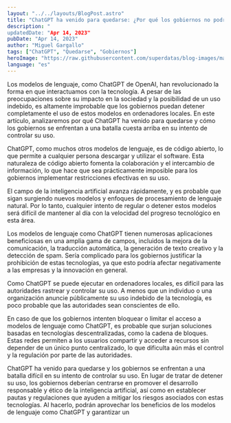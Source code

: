 ```yaml
---
layout: "../../layouts/BlogPost.astro"
title: "ChatGPT ha venido para quedarse: ¿Por qué los gobiernos no podrán ganar la batalla?"
description: "
updatedDate: "Apr 14, 2023"
pubDate: "Apr 14, 2023"
author: "Miguel Gargallo"
tags: ["ChatGPT", "Quedarse", "Gobiernos"]
heroImage: "https://raw.githubusercontent.com/superdatas/blog-images/main/ai-advancement-science.png"
language: "es"
---
```


Los modelos de lenguaje, como ChatGPT de OpenAI, han revolucionado la forma en que interactuamos con la tecnología. A pesar de las preocupaciones sobre su impacto en la sociedad y la posibilidad de un uso indebido, es altamente improbable que los gobiernos puedan detener completamente el uso de estos modelos en ordenadores locales. En este artículo, analizaremos por qué ChatGPT ha venido para quedarse y cómo los gobiernos se enfrentan a una batalla cuesta arriba en su intento de controlar su uso.

ChatGPT, como muchos otros modelos de lenguaje, es de código abierto, lo que permite a cualquier persona descargar y utilizar el software. Esta naturaleza de código abierto fomenta la colaboración y el intercambio de información, lo que hace que sea prácticamente imposible para los gobiernos implementar restricciones efectivas en su uso.

El campo de la inteligencia artificial avanza rápidamente, y es probable que sigan surgiendo nuevos modelos y enfoques de procesamiento de lenguaje natural. Por lo tanto, cualquier intento de regular o detener estos modelos será difícil de mantener al día con la velocidad del progreso tecnológico en esta área.

Los modelos de lenguaje como ChatGPT tienen numerosas aplicaciones beneficiosas en una amplia gama de campos, incluidos la mejora de la comunicación, la traducción automática, la generación de texto creativo y la detección de spam. Sería complicado para los gobiernos justificar la prohibición de estas tecnologías, ya que esto podría afectar negativamente a las empresas y la innovación en general.

Como ChatGPT se puede ejecutar en ordenadores locales, es difícil para las autoridades rastrear y controlar su uso. A menos que un individuo o una organización anuncie públicamente su uso indebido de la tecnología, es poco probable que las autoridades sean conscientes de ello.

En caso de que los gobiernos intenten bloquear o limitar el acceso a modelos de lenguaje como ChatGPT, es probable que surjan soluciones basadas en tecnologías descentralizadas, como la cadena de bloques. Estas redes permiten a los usuarios compartir y acceder a recursos sin depender de un único punto centralizado, lo que dificulta aún más el control y la regulación por parte de las autoridades.

ChatGPT ha venido para quedarse y los gobiernos se enfrentan a una batalla difícil en su intento de controlar su uso. En lugar de tratar de detener su uso, los gobiernos deberían centrarse en promover el desarrollo responsable y ético de la inteligencia artificial, así como en establecer pautas y regulaciones que ayuden a mitigar los riesgos asociados con estas tecnologías. Al hacerlo, podrán aprovechar los beneficios de los modelos de lenguaje como ChatGPT y garantizar un